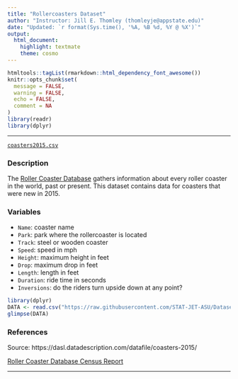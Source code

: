 ```yaml
---
title: "Rollercoasters Dataset"
author: "Instructor: Jill E. Thomley (thomleyje@appstate.edu)"
date: "Updated: `r format(Sys.time(), '%A, %B %d, %Y @ %X')`"
output: 
  html_document: 
    highlight: textmate
    theme: cosmo
---
```


```r
htmltools::tagList(rmarkdown::html_dependency_font_awesome())
knitr::opts_chunk$set(
  message = FALSE,
  warning = FALSE,
  echo = FALSE,
  comment = NA
)
library(readr)
library(dplyr)
```
<hr>

<i class="fas fa-database"></i> [`coasters2015.csv`](https://raw.githubusercontent.com/STAT-JET-ASU/Datasets/master/Instructor/coasters2015.csv)

### Description

The [Roller Coaster Database](https://rcdb.com/) gathers information about every roller coaster in the world, past or present. This dataset contains data for coasters that were new in 2015.

### Variables

* `Name`: coaster name
* `Park`: park where the rollercoaster is located
* `Track`: steel or wooden coaster
* `Speed`: speed in mph
* `Height`: maximum height in feet
* `Drop`: maximum drop in feet
* `Length`: length in feet
* `Duration`: ride time in seconds
* `Inversions`: do the riders turn upside down at any point?

```r
library(dplyr)
DATA <- read.csv("https://raw.githubusercontent.com/STAT-JET-ASU/Datasets/master/Instructor/coasters2015.csv")
glimpse(DATA)
```

### References

Source: https://dasl.datadescription.com/datafile/coasters-2015/

[Roller Coaster Database Census Report](https://rcdb.com/census.htm)

<hr>
